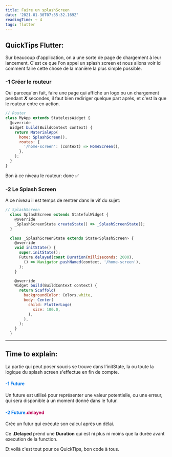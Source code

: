```yaml
---
title: Faire un splashScreen
date: '2021-01-30T07:35:32.169Z'
readingTime: ~ 4
tags: flutter
---
```


## QuickTips Flutter:

Sur beaucoup d'application, on a une sorte de page de chargement à leur lancement. C'est ce que l'on appel un splash screen et nous allons voir ici comment faire cette chose de la manière la plus simple possible.

### -1 Créer le routeur

  Oui parcequ'en fait, faire une page qui affiche un logo ou un chargement pendant ***X*** secondes, il faut bien rediriger quelque part après, et c'est la que le routeur entre en action.

  ```js
  // Router
  class MyApp extends StatelessWidget {
    @override
    Widget build(BuildContext context) {
      return MaterialApp(
        home: SplashScreen(),
        routes: {
          '/home-screen': (context) => HomeScreen(),
        },
      );
    }
  }
  ```

  Bon à ce niveau le routeur: done ✅

### -2 Le Splash Screen

  A ce niveau il est temps de rentrer dans le vif du sujet:

  ```js
  // SplashScreen
    class SplashScreen extends StatefulWidget {
      @override
      _SplashScreenState createState() => _SplashScreenState();
    }

    class _SplashScreenState extends State<SplashScreen> {
      @override
      void initState() {
        super.initState();
        Future.delayed(const Duration(milliseconds: 2000),
          () => Navigator.pushNamed(context, '/home-screen'),
        );
      }

      @override
      Widget build(BuildContext context) {
        return Scaffold(
          backgroundColor: Colors.white,
          body: Center(
            child: FlutterLogo(
              size: 100.0,
            ),
          ),
        );
      }
    }
```

---

## **Time to explain:**

La partie qui peut poser soucis se trouve dans l'initState, la ou toute la logique du splash screen s'effectue en fin de compte.

#### <span style="color: #0276E8">-1 Future</span>
Un future est utilisé pour représenter une valeur potentielle, ou une erreur, qui sera disponible à un moment donné dans le futur.

#### <span style="color: #0276E8">-2 Future<span style="color: #BC0256">.delayed</span></span>
Crée un futur qui exécute son calcul après un délai.

Ce **.Delayed** prend une **Duration** qui est ni plus ni moins que la durée avant execution de la function.


Et voilà c'est tout pour ce QuickTips, bon code à tous.